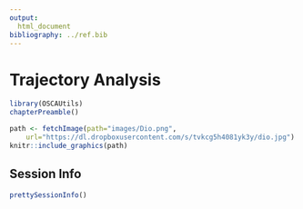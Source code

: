 ```yaml
---
output:
  html_document
bibliography: ../ref.bib
---
```


# Trajectory Analysis

```r
library(OSCAUtils)
chapterPreamble()
```

```r
path <- fetchImage(path="images/Dio.png",
    url="https://dl.dropboxusercontent.com/s/tvkcg5h4081yk3y/dio.jpg")
knitr::include_graphics(path)
```

## Session Info {-}

```r
prettySessionInfo()
```
